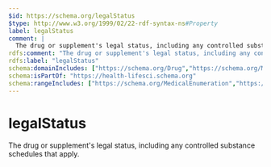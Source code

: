 ```yaml
---
$id: https://schema.org/legalStatus
$type: http://www.w3.org/1999/02/22-rdf-syntax-ns#Property
label: legalStatus
comment: |
  The drug or supplement's legal status, including any controlled substance schedules that apply.
rdfs:comment: "The drug or supplement's legal status, including any controlled substance schedules that apply."
rdfs:label: "legalStatus"
schema:domainIncludes: ["https://schema.org/Drug","https://schema.org/MedicalEntity","https://schema.org/DietarySupplement"]
schema:isPartOf: "https://health-lifesci.schema.org"
schema:rangeIncludes: ["https://schema.org/MedicalEnumeration","https://schema.org/DrugLegalStatus","https://schema.org/Text"]
---
```


# legalStatus

The drug or supplement's legal status, including any controlled substance schedules that apply.


